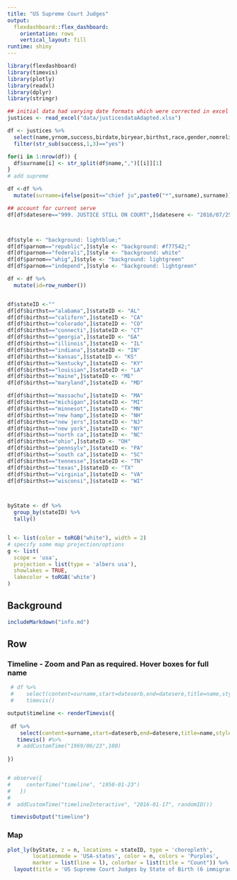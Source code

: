 ```yaml
---
title: "US Supreme Court Judges"
output: 
  flexdashboard::flex_dashboard:
    orientation: rows
    vertical_layout: fill
runtime: shiny    
---
```


```r
library(flexdashboard)
library(timevis)
library(plotly)
library(readxl)
library(dplyr)
library(stringr)

## initial data had varying date formats which were corrected in excel
justices <- read_excel("data/justicesdataAdapted.xlsx")

df <- justices %>% 
  select(name,yrnom,success,birdate,biryear,birthst,race,gender,nomrelig,natorig,agenom,parnom,serve,dateserb,datesere,reasdep,posit) %>% 
  filter(str_sub(success,1,3)=="yes")

for(i in 1:nrow(df)) {
  df$surname[i] <- str_split(df$name,",")[[i]][1]
}
# add supreme

df <-df %>% 
  mutate(surname=ifelse(posit=="chief ju",paste0("*",surname),surname))

## account for current serve
df[df$datesere=="999. JUSTICE STILL ON COURT",]$datesere <- "2016/07/25"



df$style <- "background: lightblue;"
df[df$parnom=="republic",]$style <- "background: #f77542;"
df[df$parnom=="federali",]$style <- "background: white"
df[df$parnom=="whig",]$style <- "background: lightgreen"
df[df$parnom=="independ",]$style <- "background: lightgreen"

df <- df %>% 
  mutate(id=row_number())


df$stateID <-""
df[df$birthst=="alabama",]$stateID <- "AL"
df[df$birthst=="californ",]$stateID <- "CA"
df[df$birthst=="colorado",]$stateID <- "CO"
df[df$birthst=="connecti",]$stateID <- "CT"
df[df$birthst=="georgia",]$stateID <- "GA"
df[df$birthst=="illinois",]$stateID <- "IL"
df[df$birthst=="indiana",]$stateID <- "IN"
df[df$birthst=="kansas",]$stateID <- "KS"
df[df$birthst=="kentucky",]$stateID <- "KY"
df[df$birthst=="louisian",]$stateID <- "LA"
df[df$birthst=="maine",]$stateID <- "ME"
df[df$birthst=="maryland",]$stateID <- "MD"

df[df$birthst=="massachu",]$stateID <- "MA"
df[df$birthst=="michigan",]$stateID <- "MI"
df[df$birthst=="minnesot",]$stateID <- "MN"
df[df$birthst=="new hamp",]$stateID <- "NH"
df[df$birthst=="new jers",]$stateID <- "NJ"
df[df$birthst=="new york",]$stateID <- "NY"
df[df$birthst=="north ca",]$stateID <- "NC"
df[df$birthst=="ohio",]$stateID <- "OH"
df[df$birthst=="pennsylv",]$stateID <- "PA"
df[df$birthst=="south ca",]$stateID <- "SC"
df[df$birthst=="tennesse",]$stateID <- "TN"
df[df$birthst=="texas",]$stateID <- "TX" 
df[df$birthst=="virginia",]$stateID <- "VA"
df[df$birthst=="wisconsi",]$stateID <- "WI" 



byState <- df %>% 
  group_by(stateID) %>% 
  tally()


l <- list(color = toRGB("white"), width = 2)
# specify some map projection/options
g <- list(
  scope = 'usa',
  projection = list(type = 'albers usa'),
  showlakes = TRUE,
  lakecolor = toRGB('white')
)


```

Background {.sidebar data-width=355}
-------------------------------------

```r

includeMarkdown("info.md")


```


Row {.tabset .tabset-fade}
-----------------------------------------------------------------------


### Timeline - Zoom and Pan as required. Hover boxes for full name

```r
 # df %>% 
 #    select(content=surname,start=dateserb,end=datesere,title=name,style=style) %>% 
 #    timevis()

output$timeline <- renderTimevis({
  
 df %>%
    select(content=surname,start=dateserb,end=datesere,title=name,style=style,id = id) %>% 
   timevis() #%>% 
   # addCustomTime("1969/06/23",100)
  
})


# observe({
#     centerTime("timeline", "1950-01-23")
#   })
# 
#  addCustomTime("timelineInteractive", "2016-01-17", randomID())

 timevisOutput("timeline")

```

### Map


```r

plot_ly(byState, z = n, locations = stateID, type = 'choropleth',
        locationmode = 'USA-states', color = n, colors = 'Purples',
        marker = list(line = l), colorbar = list(title = "Count")) %>%
  layout(title = 'US Supreme Court Judges by State of Birth (6 immigrants)', geo = g)


```